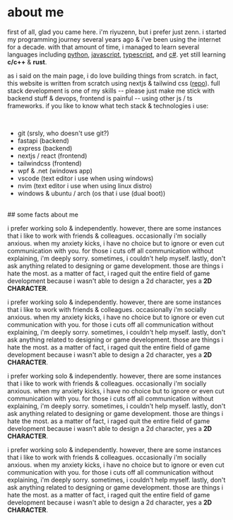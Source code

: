 
<Head>
    <title>zenn@riyuzenn ~/about</title>
    <meta property="og:description" content="just a random dude on the internet"/>
</Head>

# about me

first of all, glad you came here. i'm riyuzenn, but i prefer just zenn. i started my programming journey several years ago & i've been using the internet for a decade. with that amount of time, i managed to learn several languages including 
<a className="text-white" href="">python</a>, <a className="text-white" href="">javascript</a>, <a className="text-white" href="">typescript</a>, and <a className="text-white" href="">c#</a>.
yet still learning <b>c/c++</b> & <b>rust</b>. 
<br />

as i said on the main page, i do love building things from scratch. in fact, this website is written from scratch using nextjs
& tailwind css (<a className="text-white" target="_blank" href="https://github.com/riyuzenn/zenn">repo</a>). full stack development is one of
my skills -- please just make me stick with backend stuff & devops, frontend is painful -- using other js / ts frameworks. if you like to know what tech stack & technologies i use:

<br />

- git (srsly, who doesn't use git?)
- fastapi (backend)
- express (backend)
- nextjs / react (frontend)
- tailwindcss (frontend)
- wpf & .net (windows app)
- vscode (text editor i use when using windows)
- nvim (text editor i use when using linux distro)
- windows & ubuntu / arch (os that i use (dual boot))

<br />
## some facts about me

i prefer working solo & independently. however, there are some instances that i like to work with friends & colleagues.
occasionally i'm socially anxious. when my anxiety kicks, i have no choice but to ignore or even cut communication with you. 
for those i cuts off all communication without explaining, i'm deeply sorry. sometimes, i couldn't help myself. lastly, don't
ask anything related to designing or game development. those are things i hate the most. as a matter of fact, i raged quit the entire field
of game development because i wasn't able to design a 2d character, yes a <b>2D CHARACTER</b>.

i prefer working solo & independently. however, there are some instances that i like to work with friends & colleagues.
occasionally i'm socially anxious. when my anxiety kicks, i have no choice but to ignore or even cut communication with you. 
for those i cuts off all communication without explaining, i'm deeply sorry. sometimes, i couldn't help myself. lastly, don't
ask anything related to designing or game development. those are things i hate the most. as a matter of fact, i raged quit the entire field
of game development because i wasn't able to design a 2d character, yes a <b>2D CHARACTER</b>.

i prefer working solo & independently. however, there are some instances that i like to work with friends & colleagues.
occasionally i'm socially anxious. when my anxiety kicks, i have no choice but to ignore or even cut communication with you. 
for those i cuts off all communication without explaining, i'm deeply sorry. sometimes, i couldn't help myself. lastly, don't
ask anything related to designing or game development. those are things i hate the most. as a matter of fact, i raged quit the entire field
of game development because i wasn't able to design a 2d character, yes a <b>2D CHARACTER</b>.

i prefer working solo & independently. however, there are some instances that i like to work with friends & colleagues.
occasionally i'm socially anxious. when my anxiety kicks, i have no choice but to ignore or even cut communication with you. 
for those i cuts off all communication without explaining, i'm deeply sorry. sometimes, i couldn't help myself. lastly, don't
ask anything related to designing or game development. those are things i hate the most. as a matter of fact, i raged quit the entire field
of game development because i wasn't able to design a 2d character, yes a <b>2D CHARACTER</b>.